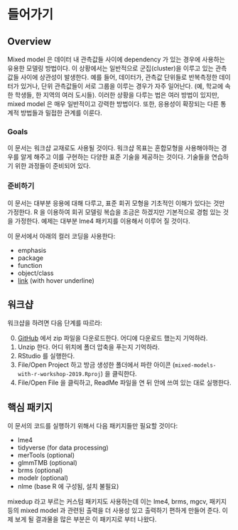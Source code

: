 # 들어가기

## Overview
Mixed model 은 데이터 내 관측값들 사이에 dependency 가 있는 경우에 사용하는 유용한 모델링 방법이다. 이 상황에서는 일반적으로 군집(cluster)을 이루고 있는 관측값들 사이에 상관성이 발생한다. 예를 들어, 데이터가, 관측값 단위들로 반복측정한 데이터가 있거나, 단위 관측값들이 서로 그룹을 이루는 경우가 자주 일어난다. (예, 학교에 속한 학생들, 한 지역의 여러 도시들). 이러한 상황을 다루는 법은 여러 방법이 있지만, mixed model 은 매우 일반적이고 강력한 방법이다. 또한, 응용성이 확장되는 다른 통계적 방법들과 밀접한 관계를 이룬다.  

### Goals

이 문서는 워크샵 교재로도 사용될 것이다. 워크샵 목표는 혼합모형을 사용해야하는 경우를 알게 해주고 이를 구현하는 다양한 표준 기술을 제공하는 것이다. 기술들을 연습하기 위한 과정들이 준비되어 있다.

### 준비하기

이 문서는 대부분 응용에 대해 다루고, 표준 회귀 모형을 기초적인 이해가 있다는 것만 가정한다. R 을 이용하여 회귀 모델링 복습을 조금은 하겠지만 기본적으로 경험 있는 것을 가정한다. 예제는 대부분 <span class="pack">lme4</span> 패키지를 이용해서 이루어 질 것이다.

이 문서에서 아래의 컬러 코딩을 사용한다:

- <span class="emph">emphasis</span>
- <span class="pack">package</span>
- <span class="func">function</span>
- <span class="objclass">object/class</span>
- [link]() (with hover underline)


## 워크샵

워크샵을 하려면 다음 단계를 따르라:

0. [GitHub](https://github.com/m-clark/mixed-models-with-r-workshop-2019/archive/master.zip) 에서 zip 파일을 다운로드한다. 어디에 다운로드 했는지 기억하라.
1. Unzip 한다. 어디 위치에 폴더 압축을 푸는지 기억하라.
2. RStudio 를 실행한다.
3. File/Open Project 하고 방금 생성한 폴더에서 파란 아이콘 (`mixed-models-with-r-workshop-2019.Rproj`) 을 클릭한다.
4. File/Open File 을 클릭하고, ReadMe 파일을 연 뒤 안에 쓰여 있는 대로 실행한다.


## 핵심 패키지

이 문서의 코드를 실행하기 위해서 다음 패키지들만 필요할 것이다:

- <span class="pack">lme4</span> 
- <span class="pack">tidyverse</span> (for data processing)
- <span class="pack">merTools</span> (optional)
- <span class="pack">glmmTMB</span> (optional)
- <span class="pack">brms</span> (optional)
- <span class="pack">modelr</span> (optional)
- <span class="pack">nlme</span> (base R 에 구성됨, 설치 불필요)

<span class="pack">mixedup</span> 라고 부르는 커스텀 패키지도 사용하는데 이는 <span class="pack">lme4</span>, <span class="pack">brms</span>, <span class="pack">mgcv</span>, 패키지 등의 mixed model 과 관련된 출력을 더 사용성 있고 출력하기 편하게 만들어 준다. 이제 보게 될 결과물을 많은 부분은 이 패키지로 부터 나왔다.